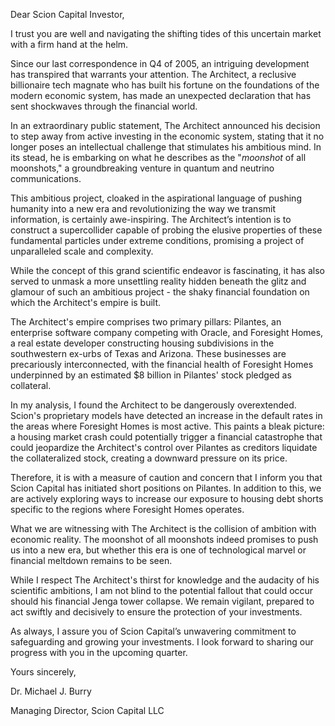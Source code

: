 Dear Scion Capital Investor,

I trust you are well and navigating the shifting tides of this uncertain market with a firm hand at the helm.

Since our last correspondence in Q4 of 2005, an intriguing development has transpired that warrants your attention. The Architect, a reclusive billionaire tech magnate who has built his fortune on the foundations of the modern economic system, has made an unexpected declaration that has sent shockwaves through the financial world.

In an extraordinary public statement, The Architect announced his decision to step away from active investing in the economic system, stating that it no longer poses an intellectual challenge that stimulates his ambitious mind. In its stead, he is embarking on what he describes as the "*moonshot* of all moonshots," a groundbreaking venture in quantum and neutrino communications.

This ambitious project, cloaked in the aspirational language of pushing humanity into a new era and revolutionizing the way we transmit information, is certainly awe-inspiring. The Architect’s intention is to construct a supercollider capable of probing the elusive properties of these fundamental particles under extreme conditions, promising a project of unparalleled scale and complexity.

While the concept of this grand scientific endeavor is fascinating, it has also served to unmask a more unsettling reality hidden beneath the glitz and glamour of such an ambitious project - the shaky financial foundation on which the Architect's empire is built.

The Architect's empire comprises two primary pillars: Pilantes, an enterprise software company competing with Oracle, and Foresight Homes, a real estate developer constructing housing subdivisions in the southwestern ex-urbs of Texas and Arizona. These businesses are precariously interconnected, with the financial health of Foresight Homes underpinned by an estimated $8 billion in Pilantes' stock pledged as collateral.

In my analysis, I found the Architect to be dangerously overextended. Scion's proprietary models have detected an increase in the default rates in the areas where Foresight Homes is most active. This paints a bleak picture: a housing market crash could potentially trigger a financial catastrophe that could jeopardize the Architect's control over Pilantes as creditors liquidate the collateralized stock, creating a downward pressure on its price.

Therefore, it is with a measure of caution and concern that I inform you that Scion Capital has initiated short positions on Pilantes. In addition to this, we are actively exploring ways to increase our exposure to housing debt shorts specific to the regions where Foresight Homes operates.

What we are witnessing with The Architect is the collision of ambition with economic reality. The moonshot of all moonshots indeed promises to push us into a new era, but whether this era is one of technological marvel or financial meltdown remains to be seen.

While I respect The Architect's thirst for knowledge and the audacity of his scientific ambitions, I am not blind to the potential fallout that could occur should his financial Jenga tower collapse. We remain vigilant, prepared to act swiftly and decisively to ensure the protection of your investments.

As always, I assure you of Scion Capital’s unwavering commitment to safeguarding and growing your investments. I look forward to sharing our progress with you in the upcoming quarter.

Yours sincerely,

Dr. Michael J. Burry

Managing Director, Scion Capital LLC
